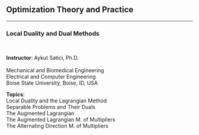 ## Optimization Theory and Practice {.center .smaller}
<!-- ###################################################################### -->

<hr>

### Local Duality and Dual Methods

<br/>

::: {layout="[120, 120]"}
__Instructor__: Aykut Satici, Ph.D. <br>
<br>
Mechanical and Biomedical Engineering <br>
Electrical and Computer Engineering <br>
Boise State University, Boise, ID, USA

__Topics__: <br>
Local Duality and the Lagrangian Method <br>
Separable Problems and Their Duals <br>
The Augmented Lagrangian <br>
The Augmented Lagrangian M. of Multipliers <br>
The Alternating Direction M. of Multipliers <br>
:::
